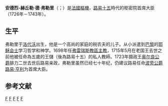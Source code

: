 {{otheruses}}

{{Infobox officeholder
| name             = 安德烈-赫丘勒·德·弗勒里
| original_name    = André-Hercule de Fleury
| image            = File: André-Hercule de Fleury - Versailles MV 2962.jpg
| caption          = 
| office           = [[法国总理|法蘭西王國首席大臣]]
| monarch          = [[路易十五|路易十五]]
| term_start       = 1726年6月11日
| term_end         = 1743年1月29日
| predecessor      = [[路易四世·亨利·德·波旁_(孔代亲王)|孔代亲王]]
| successor        = （空缺）
| birth_name       = 
| birth_date       = {{Birth date|1653|6|22|df=yes}}
| birth_place      = [[法国|法国]][[朗格多克-鲁西永|朗格多克-鲁西永]][[洛代沃|洛代沃]]
| death_date       = {{death date and age|df=yes|1743|1|29|1653|6|22}}
| death_place      = [[法国|法国]][[法兰西岛大区|法兰西岛大区]][[伊西莱穆利诺|伊西莱穆利诺]]
| alma_mater       = [[耶稣会|耶稣会]]
| profession       = [[圣职者|神职人员]]、[[政治家|政治家]]
| religion         = [[罗马天主教|罗马天主教]]
}}
{{Infobox Christian leader
| type             = cardinal
| name             = 安德肋-赫丘勒·德·弗勒里<br />André-Hercule de Fleury
| title            = [[天主教弗雷瑞斯-土伦教区|天主教弗雷瑞斯教區主教]]
| metropolis       = [[天主教艾克斯总教区|艾克斯教区]]
| diocese          = [[天主教弗雷瑞斯-土伦教区|弗雷瑞斯]]
| see              = [[弗雷瑞斯|弗雷瑞斯]]
| consecration     = 
| cardinal         = 1726年9月11日
| rank             =
| previous_post    =  
| signature        = 
}}

'''安德烈-赫丘勒·德·弗勒里'''（{{lang-fr|André-Hercule de Fleury}}；{{bd|1653年|6月22日|1743年|1月29日}}）是[[法國|法國]][[樞機|樞機]]，[[路易十五|路易十五]]時代的枢密院首席大臣（1726年－1743年）。

== 生平 ==
弗勒里于[[洛代沃|洛代沃]]出生，他是一个高尚的家庭的税农夫的儿子。从小派遣到[[巴黎|巴黎]]的[[耶稣会士|耶稣会士]]学习哲学和神学。1698年任[[天主教弗雷瑞斯-土倫教區|弗雷瑞斯教區主教]]，1715年5月在老国王去世之前他被任命為五歲的王儲（後為路易十五）的私人教師。1723年摄政王[[奥尔良公爵|奥尔良公爵]]腓力二世去世后路易亲政，弗勒里虽然已经七十年纪，仍建议路易任命[[孔代亲王_(第七)|波旁公爵路易·亨利]]为首席大臣。

== 参考文献 ==
{{Reflist}}

{{France-poli-bio-stub}}
{{Authority control}}
[[Category:1653年出生|F]]
[[Category:1743年逝世|F]]
[[Category:法國樞機|F]]
[[Category:法國政治人物|F]]
[[Category:法蘭西學院院士|F]]